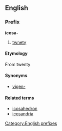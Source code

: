 ==English==
===Prefix===
[[Category:English prefixes]]
'''icosa-''' 
# [[twnety]]

====Etymology====
{{etystub}}
From {{Gr.}} [[]] twenty

====Synonyms====
* [[vigen-]]

====Related terms====
*[[icosahedron]]
*[[icosandria]]